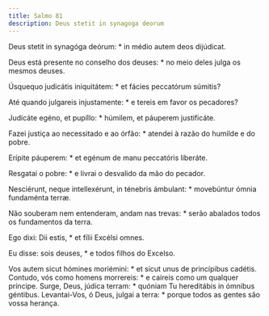 ```yaml
---
title: Salmo 81
description: Deus stetit in synagoga deorum
---
```


<div class="side-by-side not-content">

Deus stetit in synagóga deórum: * in médio autem deos dijúdicat.

Deus está presente no conselho dos deuses: * no meio deles julga os mesmos
    deuses.

Úsquequo judicátis iniquitátem: * et fácies peccatórum súmitis?

Até quando julgareis injustamente: * e tereis em favor os pecadores?

Judicáte egéno, et pupíllo: * húmilem, et páuperem justificáte.

Fazei justiça ao necessitado e ao órfão: * atendei à razão do humilde e do
    pobre.

Erípite páuperem: * et egénum de manu peccatóris liberáte.

Resgatai o pobre: * e livrai o desvalido da mão do pecador.

Nesciérunt, neque intellexérunt, in ténebris ámbulant: * movebúntur ómnia
    fundaménta terræ.

Não souberam nem entenderam, andam nas trevas: * serão abalados todos os
    fundamentos da terra.

Ego dixi: Dii estis, * et fílii Excélsi omnes.

Eu disse: sois deuses, * e todos filhos do Excelso.

Vos autem sicut hómines moriémini: * et sicut unus de princípibus cadétis.
  Contudo, vós como homens morrereis: * e caireis como um qualquer príncipe.
  Surge, Deus, júdica terram: * quóniam Tu hereditábis in ómnibus géntibus.
  Levantai-Vos, ó Deus, julgai a terra: * porque todos as gentes são vossa
    herança.

</div>
